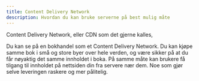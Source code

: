 ```yaml
---
title: Content Delivery Network
description: Hvordan du kan bruke serverne på best mulig måte
---
```


Content Delivery Network, eller CDN som det gjerne kalles,


<Aside type="note" title="Forklar det som om jeg var 5 år gammel">
  Du kan se på en bokhandel som et Content Delivery Network. Du kan kjøpe samme
  bok i små og store byer over hele verden, og være sikker på at du får nøyaktig
  det samme innholdet i boka. På samme måte kan brukere få tilgang til innholdet
  på nettsiden din fra servere nær dem. Noe som gjør selve leveringen raskere og
  mer pålitelig.
</Aside>
